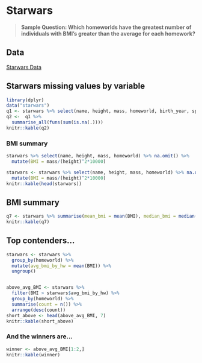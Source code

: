 # Starwars 

::: {.rmdnote}

> **Sample Question:  Which homeworlds have the greatest number of individuals with BMI’s greater than the average for each homework?**

:::

## Data

[Starwars Data](https://github.com/tidyverse/dplyr/tree/main/data-raw)

## Starwars missing values by variable


```r

library(dplyr)
data("starwars")
q1 <- starwars %>% select(name, height, mass, homeworld, birth_year, species) 
q2 <-  q1 %>%
  summarise_all(funs(sum(is.na(.))))
knitr::kable(q2)
```

### BMI summary

```r
starwars %>% select(name, height, mass, homeworld) %>% na.omit() %>% 
  mutate(BMI = mass/(height)^2*10000)
```


```r
starwars <- starwars %>% select(name, height, mass, homeworld) %>% na.omit() %>% 
  mutate(BMI = mass/(height)^2*10000)
knitr::kable(head(starwars))
```

## BMI summary

```r
q7 <- starwars %>% summarise(mean_bmi = mean(BMI), median_bmi = median(BMI), max_bmi = max(BMI), min_bmi = min(BMI))
knitr::kable(q7)
```

## Top contenders...

```r
starwars <- starwars %>%
  group_by(homeworld) %>% 
  mutate(avg_bmi_by_hw = mean(BMI)) %>% 
  ungroup()


above_avg_BMI <- starwars %>%
  filter(BMI > starwars$avg_bmi_by_hw) %>%
  group_by(homeworld) %>%
  summarise(count = n()) %>%
  arrange(desc(count))
short_above <- head(above_avg_BMI, 7)
knitr::kable(short_above)
```

### And the winners are...

```r
winner <- above_avg_BMI[1:2,]
knitr::kable(winner)
```
